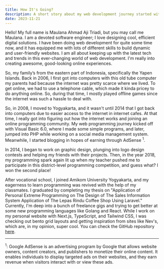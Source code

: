 ```yaml
---
title: How It's Going?
description: A short story about my web development journey started with a passion sparked during my introduction to the field.
date: 2023-11-21
---
```


Hello! My full name is Maulana Ahmad Aji Triadi, but you may call me Maulana. I am a devoted software engineer; I love designing cool, efficient digital solutions. I have been doing web development for quite some time now, and it has equipped me with lots of different skills to build dynamic and user-friendly websites. I am all about keeping up with the latest tech and trends in this ever-changing world of web development. I'm really into creating awesome, good-looking online experiences.

So, my family’s from the eastern part of Indonesia, specifically the Yapen Islands. Back in 2006, I first got into computers with this old tube computer my parents had because the internet was pretty scarce where we lived. To get online, we had to use a telephone cable, which made it kinda pricey to do anything online. So, during that time, I mostly played offline games since the internet was such a hassle to deal with.

So, in 2008, I moved to Yogyakarta, and it wasn't until 2014 that I got back into computers due to easier access to the internet in internet cafes. At that time, I really got into figuring out how the internet works and joining an online programming community. My web programming journey kicked off with Visual Basic 6.0, where I made some simple programs, and later, jumped into PHP while working on a social media management system. Meanwhile, I started blogging in hopes of earning through AdSense <sup>1</sup>.

In 2014, I began to work on graphic design, plunging into logo design contests and helping my friends with their projects. Then, in the year 2018, my programming spark again lit up when my teacher pushed me to participate in this district-level programming competition, and guess what? I won the second place!

After vocational school, I joined Amikom University Yogyakarta, and my eagerness to learn programming was revived with the help of my classmates. I graduated by completing my thesis on "Application of Personal Extreme Programming on The Design of The Sales Information System Application of The Lepas Rindu Coffee Shop Using Laravel." Currently, I'm deep into a bunch of freelance gigs and trying to get better at some new programming languages like Golang and React. While I work on my personal website with Next.js, TypeScript, and Tailwind CSS, I was checking out bento grid layouts and getting inspiration from sites like Nev's, which are, in my opinion, super cool. You can check the GitHub repository <a href='https://github.com/bymaul/portfolio' target='_blank'>here</a>.

---

<sup>1</sup>: Google AdSense is an advertising program by Google that allows website owners, content creators, and publishers to monetize their online content. It enables individuals to display targeted ads on their websites, and they earn revenue when visitors interact with or view these ads.